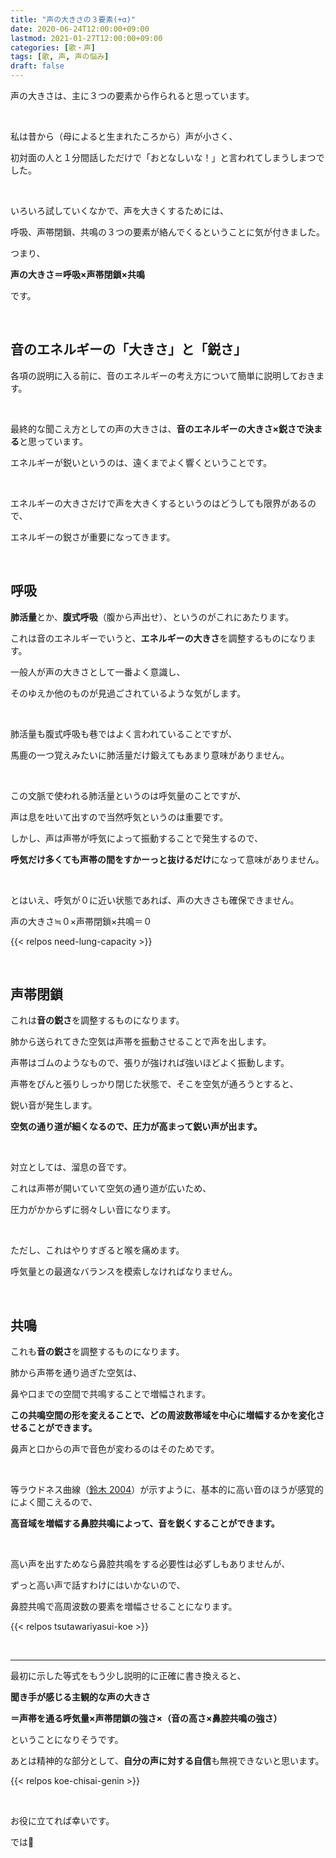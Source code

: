 ```yaml
---
title: "声の大きさの３要素(+α)"
date: 2020-06-24T12:00:00+09:00
lastmod: 2021-01-27T12:00:00+09:00
categories: [歌・声]
tags: [歌, 声, 声の悩み]
draft: false
---
```


声の大きさは、主に３つの要素から作られると思っています。

<br/>

私は昔から（母によると生まれたころから）声が小さく、

初対面の人と１分間話しただけで「おとなしいな！」と言われてしまうしまつでした。

<br/>

いろいろ試していくなかで、声を大きくするためには、

<!--more-->

呼吸、声帯閉鎖、共鳴の３つの要素が絡んでくるということに気が付きました。

つまり、

**声の大きさ＝呼吸×声帯閉鎖×共鳴**

です。

<br/>

## 音のエネルギーの「大きさ」と「鋭さ」

各項の説明に入る前に、音のエネルギーの考え方について簡単に説明しておきます。

<br/>

最終的な聞こえ方としての声の大きさは、**音のエネルギーの大きさ×鋭さで決まる**と思っています。

エネルギーが鋭いというのは、遠くまでよく響くということです。

<br/>

エネルギーの大きさだけで声を大きくするというのはどうしても限界があるので、

エネルギーの鋭さが重要になってきます。

<br/>

## 呼吸

**肺活量**とか、**腹式呼吸**（腹から声出せ）、というのがこれにあたります。

これは音のエネルギーでいうと、**エネルギーの大きさ**を調整するものになります。

一般人が声の大きさとして一番よく意識し、

そのゆえか他のものが見過ごされているような気がします。

<br/>

肺活量も腹式呼吸も巷ではよく言われていることですが、

馬鹿の一つ覚えみたいに肺活量だけ鍛えてもあまり意味がありません。

<br/>

この文脈で使われる肺活量というのは呼気量のことですが、

声は息を吐いて出すので当然呼気というのは重要です。

しかし、声は声帯が呼気によって振動することで発生するので、

**呼気だけ多くても声帯の間をすかーっと抜けるだけ**になって意味がありません。

<br/>

とはいえ、呼気が０に近い状態であれば、声の大きさも確保できません。

声の大きさ≒０×声帯閉鎖×共鳴＝０

{{< relpos need-lung-capacity >}}

<br/>

## 声帯閉鎖

これは**音の鋭さ**を調整するものになります。

肺から送られてきた空気は声帯を振動させることで声を出します。

声帯はゴムのようなもので、張りが強ければ強いほどよく振動します。

声帯をぴんと張りしっかり閉じた状態で、そこを空気が通ろうとすると、

鋭い音が発生します。

**空気の通り道が細くなるので、圧力が高まって鋭い声が出ます。**

<br/>

対立としては、溜息の音です。

これは声帯が開いていて空気の通り道が広いため、

圧力がかからずに弱々しい音になります。

<br/>

ただし、これはやりすぎると喉を痛めます。

呼気量との最適なバランスを模索しなければなりません。

<br/>

## 共鳴

これも**音の鋭さ**を調整するものになります。

肺から声帯を通り過ぎた空気は、

鼻や口までの空間で共鳴することで増幅されます。

**この共鳴空間の形を変えることで、どの周波数帯域を中心に増幅するかを変化させることができます。**

鼻声と口からの声で音色が変わるのはそのためです。

<br/>

等ラウドネス曲線（[鈴木 2004](https://asa.scitation.org/doi/10.1121/1.1763601)）が示すように、基本的に高い音のほうが感覚的によく聞こえるので、

**高音域を増幅する鼻腔共鳴によって、音を鋭くすることができます。**

<br/>

高い声を出すためなら鼻腔共鳴をする必要性は必ずしもありませんが、

ずっと高い声で話すわけにはいかないので、

鼻腔共鳴で高周波数の要素を増幅させることになります。

{{< relpos tsutawariyasui-koe >}}

<br/>

---

最初に示した等式をもう少し説明的に正確に書き換えると、

<strong>聞き手が感じる主観的な声の大きさ

＝声帯を通る呼気量×声帯閉鎖の強さ×（音の高さ×鼻腔共鳴の強さ）</strong>

ということになりそうです。

あとは精神的な部分として、**自分の声に対する自信**も無視できないと思います。

{{< relpos koe-chisai-genin >}}

<br/>

お役に立てれば幸いです。

では:wave:
